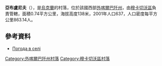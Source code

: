 {{coord|48|23|20|N|22|51|25|E|scale:100000|display=title}}

'''亞布盧尼夫'''（{{lang-uk|Яблунів}}），是[[烏克蘭|烏克蘭]]的村落，位於該國西部[[外喀爾巴阡州|外喀爾巴阡州]]，由[[穆卡切沃區|穆卡切沃區]]負責管轄，面積0.74平方公里，海拔高度138米，2001年人口637，人口密度每平方公里863.14人。

==參考資料==
*[http://weather.in.ua/ua/zakarpatskaja/29408 Погода в селі ] {{Wayback|url=http://weather.in.ua/ua/zakarpatskaja/29408 |date=20111221145800 }}

{{DEFAULTSORT:Яблунів}}

[[Category:外喀爾巴阡州村落|Category:外喀爾巴阡州村落]]
[[Category:穆卡切沃區村落|Category:穆卡切沃區村落]]


{{Zakarpattia-geo-stub}}